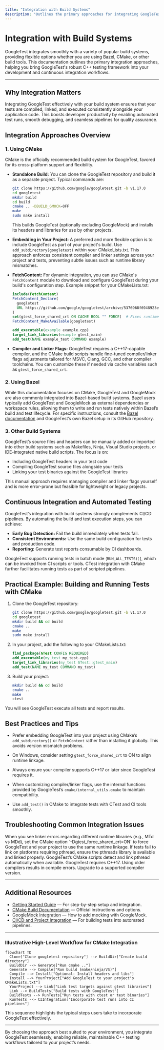 ```yaml
---
title: "Integration with Build Systems"
description: "Outlines the primary approaches for integrating GoogleTest with Bazel, CMake, and other systems. Briefly addresses how it fits into CI/CD pipelines and example environments where it is commonly adopted."
---
```


# Integration with Build Systems

GoogleTest integrates smoothly with a variety of popular build systems, providing flexible options whether you are using Bazel, CMake, or other build tools. This documentation outlines the primary integration approaches, helping you bring GoogleTest's robust C++ testing framework into your development and continuous integration workflows.

---

## Why Integration Matters

Integrating GoogleTest effectively with your build system ensures that your tests are compiled, linked, and executed consistently alongside your application code. This boosts developer productivity by enabling automated test runs, smooth debugging, and seamless pipelines for quality assurance.


## Integration Approaches Overview

### 1. Using CMake

CMake is the officially recommended build system for GoogleTest, favored for its cross-platform support and flexibility.

- **Standalone Build:** You can clone the GoogleTest repository and build it as a separate project. Typical commands are:

  ```bash
  git clone https://github.com/google/googletest.git -b v1.17.0
  cd googletest
  mkdir build
  cd build
  cmake .. -DBUILD_GMOCK=OFF
  make
  sudo make install
  ```

  This builds GoogleTest (optionally excluding GoogleMock) and installs its headers and libraries for use by other projects.

- **Embedding in Your Project:** A preferred and more flexible option is to include GoogleTest as part of your project's build. Use `add_subdirectory(googletest)` within your CMakeLists.txt. This approach enforces consistent compiler and linker settings across your project and tests, preventing subtle issues such as runtime library mismatches. 

- **FetchContent:** For dynamic integration, you can use CMake's `FetchContent` module to download and configure GoogleTest during your build's configuration step. Example snippet for your CMakeLists.txt:

  ```cmake
  include(FetchContent)
  FetchContent_Declare(
    googletest
    URL https://github.com/google/googletest/archive/5376968f6948923e2411081fd9372e71a59d8e77.zip
  )
  set(gtest_force_shared_crt ON CACHE BOOL "" FORCE)  # Fixes runtime linkage on Windows
  FetchContent_MakeAvailable(googletest)

  add_executable(example example.cpp)
  target_link_libraries(example gtest_main)
  add_test(NAME example_test COMMAND example)
  ```

- **Compiler and Linker Flags:** GoogleTest requires a C++17-capable compiler, and the CMake build scripts handle fine-tuned compiler/linker flags adjustments tailored for MSVC, Clang, GCC, and other compiler toolchains. You can customize these if needed via cache variables such as `gtest_force_shared_crt`.


### 2. Using Bazel

While this documentation focuses on CMake, GoogleTest and GoogleMock are also commonly integrated into Bazel-based build systems. Bazel users typically add GoogleTest and GoogleMock as external dependencies or workspace rules, allowing them to write and run tests natively within Bazel’s build and test lifecycle. For specific instructions, consult the [Bazel documentation](https://docs.bazel.build/versions/master/be/testing.html) and GoogleTest’s own Bazel setup in its GitHub repository.


### 3. Other Build Systems

GoogleTest’s source files and headers can be manually added or imported into other build systems such as Makefiles, Ninja, Visual Studio projects, or IDE-integrated native build scripts. The focus is on:

- Including GoogleTest headers in your test code 
- Compiling GoogleTest source files alongside your tests
- Linking your test binaries against the GoogleTest libraries

This manual approach requires managing compiler and linker flags yourself and is more error-prone but feasible for lightweight or legacy projects.


## Continuous Integration and Automated Testing

GoogleTest’s integration with build systems strongly complements CI/CD pipelines. By automating the build and test execution steps, you can achieve:

- **Early Bug Detection:** Fail the build immediately when tests fail.
- **Consistent Environments:** Use the same build configuration for tests and production code.
- **Reporting:** Generate test reports consumable by CI dashboards.

GoogleTest supports running tests in batch mode (`RUN_ALL_TESTS()`), which can be invoked from CI scripts or tools. CTest integration with CMake further facilitates running tests as part of scripted pipelines.


## Practical Example: Building and Running Tests with CMake

1. Clone the GoogleTest repository:

   ```bash
   git clone https://github.com/google/googletest.git -b v1.17.0
   cd googletest
   mkdir build && cd build
   cmake ..
   make
   sudo make install
   ```

2. In your project, add the following to your CMakeLists.txt:

   ```cmake
   find_package(GTest CONFIG REQUIRED)
   add_executable(my_test my_test.cpp)
   target_link_libraries(my_test GTest::gtest_main)
   add_test(NAME my_test COMMAND my_test)
   ```

3. Build your project:

   ```bash
   mkdir build && cd build
   cmake ..
   make
   ctest
   ```

You will see GoogleTest execute all tests and report results.


## Best Practices and Tips

- Prefer embedding GoogleTest into your project using CMake’s `add_subdirectory()` or `FetchContent` rather than installing it globally. This avoids version mismatch problems.

- On Windows, consider setting `gtest_force_shared_crt` to ON to align runtime linkage.

- Always ensure your compiler supports C++17 or later since GoogleTest requires it.

- When customizing compiler/linker flags, use the internal functions provided by GoogleTest’s `cmake/internal_utils.cmake` to maintain compatibility.

- Use `add_test()` in CMake to integrate tests with CTest and CI tools smoothly.


## Troubleshooting Common Integration Issues

<AccordionGroup title="Common Issues and Solutions">
<Accordion title="Runtime Library Mismatches on Windows">
  When you see linker errors regarding different runtime libraries (e.g., MTd vs MDd), set the CMake option `-Dgtest_force_shared_crt=ON` to force GoogleTest and your project to use the same runtime linkage.
</Accordion>
<Accordion title="Missing pthread Support">
  If tests fail to link on platforms requiring pthread, ensure the pthreads library is available and linked properly. GoogleTest’s CMake scripts detect and link pthread automatically when available.
</Accordion>
<Accordion title="Incompatibility with Older Compilers">
  GoogleTest requires C++17. Using older compilers results in compile errors. Upgrade to a supported compiler version.
</Accordion>
</AccordionGroup>


---

## Additional Resources

- [Getting Started Guide](/overview/quickstart-integration/getting-started) — For step-by-step setup and integration.
- [CMake Build Documentation](https://github.com/google/googletest/blob/main/README.md) — Official instructions and options.
- [GoogleMock Integration](/guides/getting-started/first-mock-example) — How to add mocking with GoogleMock.
- [CI/CD and Project Integration](/guides/advanced-and-integrations/test-integration-workflows) — For building tests into automated pipelines.


---

### Illustrative High-Level Workflow for CMake Integration

```mermaid
flowchart TD
  Clone["Clone googletest repository"] --> BuildDir["Create build directory"]
  BuildDir --> Generate["Run cmake .."]
  Generate --> Compile["Run build (make/ninja/VS)"]
  Compile --> Install["Optional: Install headers and libs"]
  Install --> YourProject["Add GoogleTest to your project's CMakeLists.txt"]
  YourProject --> Link["Link test targets against gtest libraries"]
  Link --> BuildTests["Build tests with GoogleTest"]
  BuildTests --> RunTests["Run tests with ctest or test binaries"]
  RunTests --> CIIntegration["Incorporate test runs into CI pipelines"]
```

This sequence highlights the typical steps users take to incorporate GoogleTest effectively.

---

By choosing the approach best suited to your environment, you integrate GoogleTest seamlessly, enabling reliable, maintainable C++ testing workflows tailored to your project’s needs.
